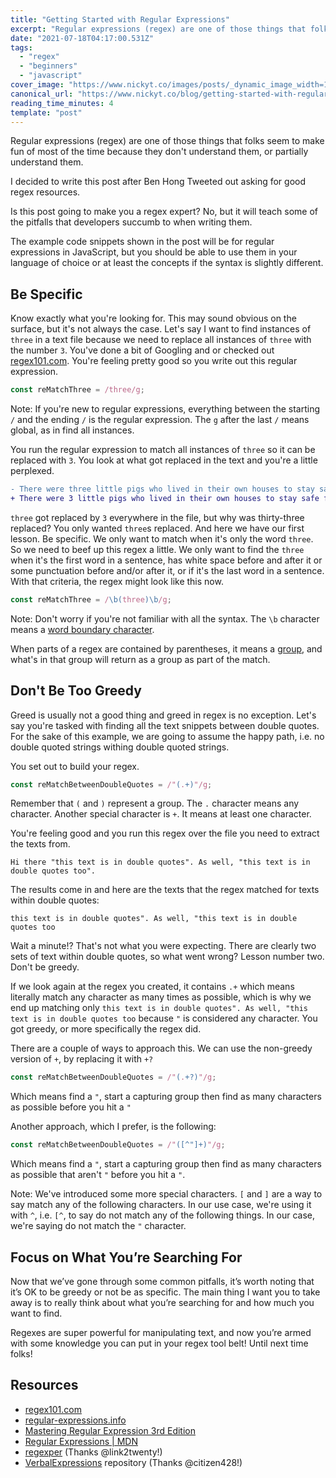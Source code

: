 ```yaml
---
title: "Getting Started with Regular Expressions"
excerpt: "Regular expressions (regex) are one of those things that folks seem to make fun of most of the time..."
date: "2021-07-18T04:17:00.531Z"
tags:
  - "regex"
  - "beginners"
  - "javascript"
cover_image: "https://www.nickyt.co/images/posts/_dynamic_image_width=1000,height=420,fit=cover,gravity=auto,format=auto_https%3A%2F%2Fdev-to-uploads.s3.amazonaws.com%2Fuploads%2Farticles%2Fz4v5ldpkdcyphu9m07w4.png"
canonical_url: "https://www.nickyt.co/blog/getting-started-with-regular-expressions-11dg/"
reading_time_minutes: 4
template: "post"
---
```



Regular expressions (regex) are one of those things that folks seem to make fun of most of the time because they don't understand them, or partially understand them.

I decided to write this post after Ben Hong Tweeted out asking for good regex resources.

<Twitter id="1416417046150193152" />

Is this post going to make you a regex expert? No, but it will teach some of the pitfalls that developers succumb to when writing them.

The example code snippets shown in the post will be for regular expressions in JavaScript, but you should be able to use them in your language of choice or at least the concepts if the syntax is slightly different.

## Be Specific

Know exactly what you're looking for. This may sound obvious on the surface, but it's not always the case. Let's say I want to find instances of `three` in a text file because we need to replace all instances of `three` with the number `3`. You've done a bit of Googling and or checked out [regex101.com](https://regex101.com). You're feeling pretty good so you write out this regular expression.

```javascript
const reMatchThree = /three/g;
```

Note: If you're new to regular expressions, everything between the starting `/` and the ending `/` is the regular expression. The `g` after the last `/` means global, as in find all instances.

You run the regular expression to match all instances of `three` so it can be replaced with `3`. You look at what got replaced in the text and you're a little perplexed.

```diff
- There were three little pigs who lived in their own houses to stay safe from the big bad wolf who was thirty-three years old.
+ There were 3 little pigs who lived in their own houses to stay safe from the big bad wolf who was thirty-3 years old.
```

`three` got replaced by `3` everywhere in the file, but why was thirty-three replaced? You only wanted `three`s replaced. And here we have our first lesson. Be specific. We only want to match when it's only the word `three`. So we need to beef up this regex a little. We only want to find the `three` when it's the first word in a sentence, has white space before and after it or some punctuation before and/or after it, or if it's the last word in a sentence. With that criteria, the regex might look like this now.

```javascript
const reMatchThree = /\b(three)\b/g;
```

Note: Don't worry if you're not familiar with all the syntax. The `\b` character means a [word boundary character](https://regular-expressions.mobi/wordboundaries.html?wlr=1).

When parts of a regex are contained by parentheses, it means a [group](https://developer.mozilla.org/en-US/docs/Web/JavaScript/Guide/Regular_Expressions/Groups_and_Ranges#using_groups), and what's in that group will return as a group as part of the match.

## Don't Be Too Greedy

Greed is usually not a good thing and greed in regex is no exception. Let's say you're tasked with finding all the text snippets between double quotes. For the sake of this example, we are going to assume the happy path, i.e. no double quoted strings withing double quoted strings.

You set out to build your regex.

```javascript
const reMatchBetweenDoubleQuotes = /"(.+)"/g;
```

Remember that `(` and `)` represent a group. The `.` character means any character. Another special character is `+`. It means at least one character.

You're feeling good and you run this regex over the file you need to extract the texts from.

```text
Hi there "this text is in double quotes". As well, "this text is in double quotes too".
```

The results come in and here are the texts that the regex matched for texts within double quotes:

`this text is in double quotes". As well, "this text is in double quotes too`

Wait a minute!? That's not what you were expecting. There are clearly two sets of text within double quotes, so what went wrong? Lesson number two. Don't be greedy.

If we look again at the regex you created, it contains `.+` which means literally match any character as many times as possible, which is why we end up matching only `this text is in double quotes". As well, "this text is in double quotes too` because `"` is considered any character. You got greedy, or more specifically the regex did.

There are a couple of ways to approach this. We can use the non-greedy version of `+`, by replacing it with `+?`

```javascript
const reMatchBetweenDoubleQuotes = /"(.+?)"/g;
```

Which means find a `"`, start a capturing group then find as many characters as possible before you hit a `"`

Another approach, which I prefer, is the following:

```javascript
const reMatchBetweenDoubleQuotes = /"([^"]+)"/g;
```

Which means find a `"`, start a capturing group then find as many characters as possible that aren't `"` before you hit a `"`.

Note: We've introduced some more special characters. `[` and `]` are a way to say match any of the following characters. In our use case, we're using it with `^`, i.e. `[^`, to say do not match any of the following things. In our case, we're saying do not match the `"` character.

## Focus on What You’re Searching For

Now that we’ve gone through some common pitfalls, it’s worth noting that it’s OK to be greedy or not be as specific. The main thing I want you to take away is to really think about what you’re searching for and how much you want to find.

Regexes are super powerful for manipulating text, and now you’re armed with some knowledge you can put in your regex tool belt! Until next time folks!

## Resources

- [regex101.com](https://regex101.com)
- [regular-expressions.info](https://www.regular-expressions.info)
- [Mastering Regular Expression 3rd Edition](https://www.oreilly.com/library/view/mastering-regular-expressions/0596528124/)
- [Regular Expressions | MDN](https://developer.mozilla.org/en-US/docs/Web/JavaScript/Guide/Regular_Expressions)
- [regexper](https://regexper.com/) (Thanks @link2twenty!)
- [VerbalExpressions](https://github.com/VerbalExpressions) repository (Thanks @citizen428!)
